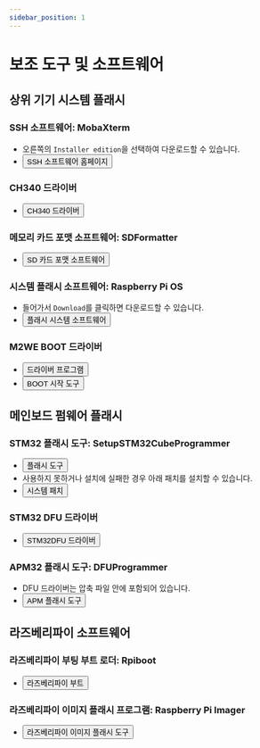 ```yaml
---
sidebar_position: 1
---
```


# 보조 도구 및 소프트웨어

## **상위 기기 시스템 플래시**

### SSH 소프트웨어: MobaXterm
* 오른쪽의 `Installer edition`을 선택하여 다운로드할 수 있습니다.
* <Button variant="contained" disableElevation href="https://mobaxterm.mobatek.net/download-home-edition.html">SSH 소프트웨어 홈페이지</Button>

### CH340 드라이버
* <Button variant="contained" disableElevation href="https://cdn.mellow.klipper.cn/EXE/CH340.zip">CH340 드라이버</Button>

### 메모리 카드 포맷 소프트웨어: SDFormatter
* <Button variant="contained" disableElevation href="https://www.waveshare.net/w/upload/d/d7/Panasonic_SDFormatter.zip">SD 카드 포맷 소프트웨어</Button>

### 시스템 플래시 소프트웨어: Raspberry Pi OS
* 들어가서 `Download`를 클릭하면 다운로드할 수 있습니다.
* <Button variant="contained" disableElevation href="https://www.raspberrypi.com/software/">플래시 시스템 소프트웨어</Button>

### M2WE BOOT 드라이버
* <Button variant="contained" disableElevation href="https://cdn.mellow.klipper.cn/Utils/zadig-2.7.exe">드라이버 프로그램</Button>
* <Button variant="contained" disableElevation href="https://cdn.mellow.klipper.cn/Utils/FLY-BOOT-Setup.msi">BOOT 시작 도구</Button>

## **메인보드 펌웨어 플래시**

### STM32 플래시 도구: SetupSTM32CubeProgrammer
* <Button variant="contained" disableElevation href="https://cdn.mellow.klipper.cn/EXE/SetupSTM32CubeProgrammer_win64.zip">플래시 도구</Button>
* 사용하지 못하거나 설치에 실패한 경우 아래 패치를 설치할 수 있습니다.
* <Button variant="contained" disableElevation href="https://cdn.mellow.klipper.cn/EXE/%EB%AF%B8%EC%84%B8%EC%82%AC%EC%9A%A9%EC%9D%84%20%EC%9C%84%ED%95%9C%20%EC%84%A4%EC%A0%95">시스템 패치</Button>

### STM32 DFU 드라이버
* <Button variant="contained" disableElevation href="https://cdn.mellow.klipper.cn/EXE/STM32DFU.zip">STM32DFU 드라이버</Button>

### APM32 플래시 도구: DFUProgrammer
* DFU 드라이버는 압축 파일 안에 포함되어 있습니다.
* <Button variant="contained" disableElevation href="https://cdn.mellow.klipper.cn/EXE/DFUProgrammer.zip">APM 플래시 도구</Button>

## **라즈베리파이 소프트웨어**

### 라즈베리파이 부팅 부트 로더: Rpiboot
* <Button variant="contained" disableElevation href="https://files.waveshare.net/wiki/w/upload/f/f3/Rpiboot_setup.zip">라즈베리파이 부트</Button>

### 라즈베리파이 이미지 플래시 프로그램: Raspberry Pi Imager
* <Button variant="contained" disableElevation href="https://www.raspberrypi.com/software/">라즈베리파이 이미지 플래시 도구</Button>
